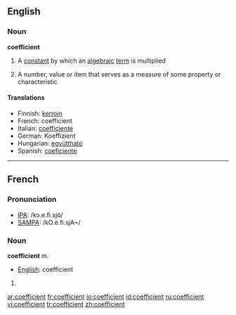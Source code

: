 ==English==

===Noun===
'''coefficient'''

# {{algebra}} A [[constant]] by which an [[algebraic]] [[term]] is multiplied
# A number, value or item that serves as a measure of some property or characteristic 

====Translations====
*Finnish: [[kerroin]]
*French: coefficient {{m}}
*Italian: [[coefficiente]] {{m}}
*German: Koeffizient {{m}}
*Hungarian: [[együttható]]
*Spanish: [[coeficiente]] {{m}}

----

==French==

===Pronunciation===
*[[w:IPA|IPA]]: /kɔ.e.fi.sjɑ̃/
*[[w:SAMPA|SAMPA]]: /kO.e.fi.sjA~/

===Noun===
'''coefficient''' m.

*[[English]]: coefficient

# {{defn|French}}

[[ar:coefficient]]
[[fr:coefficient]]
[[io:coefficient]]
[[id:coefficient]]
[[ru:coefficient]]
[[vi:coefficient]]
[[tr:coefficient]]
[[zh:coefficient]]